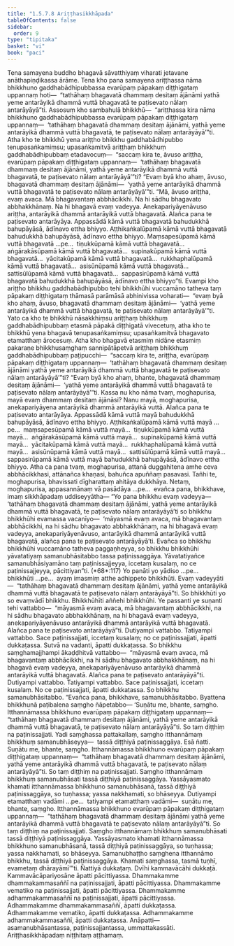 ```yaml
---
title: "1.5.7.8 Ariṭṭhasikkhāpada"
tableOfContents: false
sidebar:
  order: 9
type: "tipitaka"
basket: "vi"
book: "paci"
---
```



<DynamicBreadcrumb />

<Division number="417" book="paci" bookNo="2" page="175">

<Paragraph number="1247" book="paci">
Tena samayena buddho bhagavā sāvatthiyaṃ viharati jetavane anāthapiṇḍikassa ārāme. Tena kho pana samayena ariṭṭhassa nāma bhikkhuno gaddhabādhipubbassa evarūpaṃ pāpakaṃ diṭṭhigataṃ uppannaṃ hoti—  “tathāhaṃ bhagavatā dhammaṃ desitaṃ ājānāmi yathā yeme antarāyikā dhammā vuttā bhagavatā te paṭisevato nālaṃ antarāyāyā”ti. Assosuṃ kho sambahulā bhikkhū—  “ariṭṭhassa kira nāma bhikkhuno gaddhabādhipubbassa evarūpaṃ pāpakaṃ diṭṭhigataṃ uppannaṃ—  ‘tathāhaṃ bhagavatā dhammaṃ desitaṃ ājānāmi, yathā yeme antarāyikā dhammā vuttā bhagavatā, te paṭisevato nālaṃ antarāyāyā’”ti. Atha kho te bhikkhū yena ariṭṭho bhikkhu gaddhabādhipubbo tenupasaṅkamiṃsu; upasaṅkamitvā ariṭṭhaṃ bhikkhuṃ gaddhabādhipubbaṃ etadavocuṃ—  “saccaṃ kira te, āvuso ariṭṭha, evarūpaṃ pāpakaṃ diṭṭhigataṃ uppannaṃ—  ‘tathāhaṃ bhagavatā dhammaṃ desitaṃ ājānāmi, yathā yeme antarāyikā dhammā vuttā bhagavatā, te paṭisevato nālaṃ antarāyāyā’”ti? “Evaṃ byā kho ahaṃ, āvuso, bhagavatā dhammaṃ desitaṃ ājānāmi—  ‘yathā yeme antarāyikā dhammā vuttā bhagavatā te paṭisevato nālaṃ antarāyāyā’”ti.
</Paragraph>

<Paragraph number="1248" book="paci">
“Mā, āvuso ariṭṭha, evaṃ avaca. Mā bhagavantaṃ abbhācikkhi. Na hi sādhu bhagavato abbhakkhānaṃ. Na hi bhagavā evaṃ vadeyya. Anekapariyāyenāvuso ariṭṭha, antarāyikā dhammā antarāyikā vuttā bhagavatā. Alañca pana te paṭisevato antarāyāya. Appassādā kāmā vuttā bhagavatā bahudukkhā bahupāyāsā, ādīnavo ettha bhiyyo. Aṭṭhikaṅkalūpamā kāmā vuttā bhagavatā bahudukkhā bahupāyāsā, ādīnavo ettha bhiyyo. Maṃsapesūpamā kāmā vuttā bhagavatā …pe…  tiṇukkūpamā kāmā vuttā bhagavatā…  aṅgārakāsūpamā kāmā vuttā bhagavatā…  supinakūpamā kāmā vuttā bhagavatā…  yācitakūpamā kāmā vuttā bhagavatā…  rukkhaphalūpamā kāmā vuttā bhagavatā…  asisūnūpamā kāmā vuttā bhagavatā…  sattisūlūpamā kāmā vuttā bhagavatā…  sappasirūpamā kāmā vuttā bhagavatā bahudukkhā bahupāyāsā, ādīnavo ettha bhiyyo”ti.
</Paragraph>

<Paragraph number="1249" book="paci">
Evampi kho ariṭṭho bhikkhu gaddhabādhipubbo tehi bhikkhūhi vuccamāno tatheva taṃ pāpakaṃ diṭṭhigataṃ thāmasā parāmāsā abhinivissa voharati—  “evaṃ byā kho ahaṃ, āvuso, bhagavatā dhammaṃ desitaṃ ājānāmi—  ‘yathā yeme antarāyikā dhammā vuttā bhagavatā, te paṭisevato nālaṃ antarāyāyā’”ti. Yato ca kho te bhikkhū nāsakkhiṃsu ariṭṭhaṃ bhikkhuṃ gaddhabādhipubbaṃ etasmā pāpakā diṭṭhigatā vivecetuṃ, atha kho te bhikkhū yena bhagavā tenupasaṅkamiṃsu; upasaṅkamitvā bhagavato etamatthaṃ ārocesuṃ. Atha kho bhagavā etasmiṃ nidāne etasmiṃ pakaraṇe bhikkhusaṃghaṃ sannipātāpetvā ariṭṭhaṃ bhikkhuṃ gaddhabādhipubbaṃ paṭipucchi—  “saccaṃ kira te, ariṭṭha, evarūpaṃ pāpakaṃ diṭṭhigataṃ uppannaṃ—  ‘tathāhaṃ bhagavatā dhammaṃ desitaṃ ājānāmi yathā yeme antarāyikā dhammā vuttā bhagavatā te paṭisevato nālaṃ antarāyāyā’”ti? “Evaṃ byā kho ahaṃ, bhante, bhagavatā dhammaṃ desitaṃ ājānāmi—  ‘yathā yeme antarāyikā dhammā vuttā bhagavatā te paṭisevato nālaṃ antarāyāyā’”ti.
</Paragraph>

<Paragraph number="1250" book="paci">
Kassa nu kho nāma tvaṃ, moghapurisa, mayā evaṃ dhammaṃ desitaṃ ājānāsi? Nanu mayā, moghapurisa, anekapariyāyena antarāyikā dhammā antarāyikā vuttā. Alañca pana te paṭisevato antarāyāya. Appassādā kāmā vuttā mayā bahudukkhā bahupāyāsā, ādīnavo ettha bhiyyo. Aṭṭhikaṅkalūpamā kāmā vuttā mayā …pe…  maṃsapesūpamā kāmā vuttā mayā…  tiṇukkūpamā kāmā vuttā mayā…  aṅgārakāsūpamā kāmā vuttā mayā…  supinakūpamā kāmā vuttā mayā…  yācitakūpamā kāmā vuttā mayā…  rukkhaphalūpamā kāmā vuttā mayā…  asisūnūpamā kāmā vuttā mayā…  sattisūlūpamā kāmā vuttā mayā…  sappasirūpamā kāmā vuttā mayā bahudukkhā bahupāyāsā, ādīnavo ettha bhiyyo. Atha ca pana tvaṃ, moghapurisa, attanā duggahitena amhe ceva abbhācikkhasi, attānañca khaṇasi, bahuñca apuññaṃ pasavasi. Tañhi te, moghapurisa, bhavissati dīgharattaṃ ahitāya dukkhāya. Netaṃ, moghapurisa, appasannānaṃ vā pasādāya …pe…  evañca pana, bhikkhave, imaṃ sikkhāpadaṃ uddiseyyātha—
</Paragraph>

</Division>
<Division number="418" book="paci" bookNo="2" page="177">

<Paragraph number="1251" book="paci">
<Emphasis>“Yo pana bhikkhu evaṃ vadeyya—  ‘tathāhaṃ bhagavatā dhammaṃ desitaṃ ājānāmi, yathā yeme antarāyikā dhammā vuttā bhagavatā, te paṭisevato nālaṃ antarāyāyā’ti so bhikkhu bhikkhūhi evamassa vacanīyo—  ‘māyasmā evaṃ avaca, mā bhagavantaṃ abbhācikkhi, na hi sādhu bhagavato abbhakkhānaṃ, na hi bhagavā evaṃ vadeyya, anekapariyāyenāvuso, antarāyikā dhammā antarāyikā vuttā bhagavatā, alañca pana te paṭisevato antarāyāyā’ti. Evañca so bhikkhu bhikkhūhi vuccamāno tatheva paggaṇheyya, so bhikkhu bhikkhūhi yāvatatiyaṃ samanubhāsitabbo tassa paṭinissaggāya. Yāvatatiyañce samanubhāsiyamāno taṃ paṭinissajjeyya, iccetaṃ kusalaṃ, no ce paṭinissajjeyya, pācittiyan”</Emphasis>ti. (*68*:<Emphasis>117</Emphasis>)
</Paragraph>

</Division>
<Division number="419" book="paci" bookNo="2" page="177">

<Paragraph number="1252" book="paci">
<Emphasis>Yo panā</Emphasis>ti yo yādiso …pe…  <Emphasis>bhikkhū</Emphasis>ti …pe…  ayaṃ imasmiṃ atthe adhippeto bhikkhūti.
</Paragraph>

<Paragraph number="1253" book="paci">
<Emphasis>Evaṃ vadeyyā</Emphasis>ti—  “tathāhaṃ bhagavatā dhammaṃ desitaṃ ājānāmi, yathā yeme antarāyikā dhammā vuttā bhagavatā te paṭisevato nālaṃ antarāyāyā”ti.
</Paragraph>

<Paragraph number="1254" book="paci">
<Emphasis>So bhikkhū</Emphasis>ti yo so evaṃvādī bhikkhu.
</Paragraph>

<Paragraph number="1255" book="paci">
<Emphasis>Bhikkhūhī</Emphasis>ti aññehi bhikkhūhi. Ye passanti ye suṇanti tehi vattabbo—  “māyasmā evaṃ avaca, mā bhagavantaṃ abbhācikkhi, na hi sādhu bhagavato abbhakkhānaṃ, na hi bhagavā evaṃ vadeyya, anekapariyāyenāvuso antarāyikā dhammā antarāyikā vuttā bhagavatā. Alañca pana te paṭisevato antarāyāyā”ti. Dutiyampi vattabbo. Tatiyampi vattabbo. Sace paṭinissajjati, iccetaṃ kusalaṃ; no ce paṭinissajjati, āpatti dukkaṭassa. Sutvā na vadanti, āpatti dukkaṭassa. So bhikkhu <Emphasis>saṃghamajjhampi</Emphasis> ākaḍḍhitvā vattabbo—  “māyasmā evaṃ avaca, mā bhagavantaṃ abbhācikkhi, na hi sādhu bhagavato abbhakkhānaṃ, na hi bhagavā evaṃ vadeyya, anekapariyāyenāvuso antarāyikā dhammā antarāyikā vuttā bhagavatā. Alañca pana te paṭisevato antarāyāyā”ti. Dutiyampi vattabbo. Tatiyampi vattabbo. Sace paṭinissajjati, iccetaṃ kusalaṃ. No ce paṭinissajjati, āpatti dukkaṭassa. So bhikkhu samanubhāsitabbo. “Evañca pana, bhikkhave, samanubhāsitabbo. Byattena bhikkhunā paṭibalena saṃgho ñāpetabbo—
</Paragraph>

</Division>
<Division number="420" book="paci" bookNo="2" page="178">

<Paragraph number="1256" book="paci">
‘Suṇātu me, bhante, saṃgho. Itthannāmassa bhikkhuno evarūpaṃ pāpakaṃ diṭṭhigataṃ uppannaṃ—  “tathāhaṃ bhagavatā dhammaṃ desitaṃ ājānāmi, yathā yeme antarāyikā dhammā vuttā bhagavatā, te paṭisevato nālaṃ antarāyāyā”ti. So taṃ diṭṭhiṃ na paṭinissajjati. Yadi saṃghassa pattakallaṃ, saṃgho itthannāmaṃ bhikkhuṃ samanubhāseyya—  tassā diṭṭhiyā paṭinissaggāya. Esā ñatti.
</Paragraph>

<Paragraph number="1257" book="paci">
Suṇātu me, bhante, saṃgho. Itthannāmassa bhikkhuno evarūpaṃ pāpakaṃ diṭṭhigataṃ uppannaṃ—  “tathāhaṃ bhagavatā dhammaṃ desitaṃ ājānāmi, yathā yeme antarāyikā dhammā vuttā bhagavatā, te paṭisevato nālaṃ antarāyāyā”ti. So taṃ diṭṭhiṃ na paṭinissajjati. Saṃgho itthannāmaṃ bhikkhuṃ samanubhāsati tassā diṭṭhiyā paṭinissaggāya. Yassāyasmato khamati itthannāmassa bhikkhuno samanubhāsanā, tassā diṭṭhiyā paṭinissaggāya, so tuṇhassa; yassa nakkhamati, so bhāseyya.
</Paragraph>

<Paragraph number="1258" book="paci">
Dutiyampi etamatthaṃ vadāmi …pe…  tatiyampi etamatthaṃ vadāmi—  suṇātu me, bhante, saṃgho. Itthannāmassa bhikkhuno evarūpaṃ pāpakaṃ diṭṭhigataṃ uppannaṃ—  “tathāhaṃ bhagavatā dhammaṃ desitaṃ ājānāmi yathā yeme antarāyikā dhammā vuttā bhagavatā te paṭisevato nālaṃ antarāyāyā”ti. So taṃ diṭṭhiṃ na paṭinissajjati. Saṃgho itthannāmaṃ bhikkhuṃ samanubhāsati tassā diṭṭhiyā paṭinissaggāya. Yassāyasmato khamati itthannāmassa bhikkhuno samanubhāsanā, tassā diṭṭhiyā paṭinissaggāya, so tuṇhassa; yassa nakkhamati, so bhāseyya.
</Paragraph>

<Paragraph number="1259" book="paci">
Samanubhaṭṭho saṃghena itthannāmo bhikkhu, tassā diṭṭhiyā paṭinissaggāya. Khamati saṃghassa, tasmā tuṇhī, evametaṃ dhārayāmī’”ti.
</Paragraph>

<Paragraph number="1260" book="paci">
Ñattiyā dukkaṭaṃ. Dvīhi kammavācāhi dukkaṭā. Kammavācāpariyosāne āpatti pācittiyassa.
</Paragraph>

</Division>
<Division number="421" book="paci" bookNo="2" page="179">

<Paragraph number="1261" book="paci">
Dhammakamme dhammakammasaññī na paṭinissajjati, āpatti pācittiyassa. Dhammakamme vematiko na paṭinissajjati, āpatti pācittiyassa. Dhammakamme adhammakammasaññī na paṭinissajjati, āpatti pācittiyassa.
</Paragraph>

<Paragraph number="1262" book="paci">
Adhammakamme dhammakammasaññī, āpatti dukkaṭassa. Adhammakamme vematiko, āpatti dukkaṭassa. Adhammakamme adhammakammasaññī, āpatti dukkaṭassa.
</Paragraph>

</Division>
<Division number="422" book="paci" bookNo="2" page="179">

<Paragraph number="1263" book="paci">
Anāpatti—  asamanubhāsantassa, paṭinissajjantassa, ummattakassāti.

</Paragraph>
</Division>

<Paragraph number="1264" type="center" book="paci">
Ariṭṭhasikkhāpadaṃ niṭṭhitaṃ aṭṭhamaṃ.
</Paragraph>